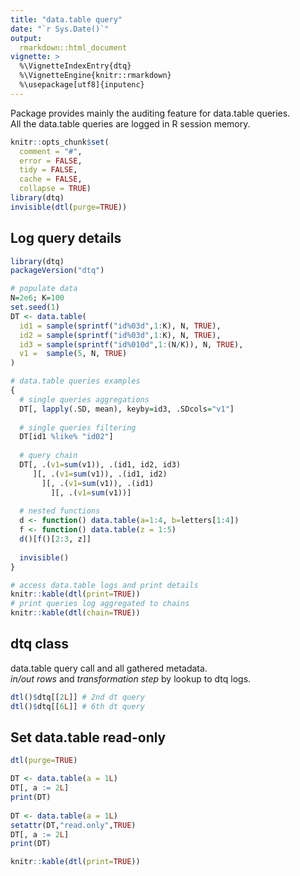 ```yaml
---
title: "data.table query"
date: "`r Sys.Date()`"
output:
  rmarkdown::html_document
vignette: >
  %\VignetteIndexEntry{dtq}
  %\VignetteEngine{knitr::rmarkdown}
  %\usepackage[utf8]{inputenc}
---
```


Package provides mainly the auditing feature for data.table queries.  
All the data.table queries are logged in R session memory.  

```r
knitr::opts_chunk$set(
  comment = "#",
  error = FALSE,
  tidy = FALSE,
  cache = FALSE,
  collapse = TRUE)
library(dtq)
invisible(dtl(purge=TRUE))
```

## Log query details

```r
library(dtq)
packageVersion("dtq")

# populate data
N=2e6; K=100
set.seed(1)
DT <- data.table(
  id1 = sample(sprintf("id%03d",1:K), N, TRUE),
  id2 = sample(sprintf("id%03d",1:K), N, TRUE),
  id3 = sample(sprintf("id%010d",1:(N/K)), N, TRUE),
  v1 =  sample(5, N, TRUE)
)

# data.table queries examples
{
  # single queries aggregations
  DT[, lapply(.SD, mean), keyby=id3, .SDcols="v1"]
  
  # single queries filtering
  DT[id1 %like% "id02"]
  
  # query chain
  DT[, .(v1=sum(v1)), .(id1, id2, id3)
     ][, .(v1=sum(v1)), .(id1, id2)
       ][, .(v1=sum(v1)), .(id1)
         ][, .(v1=sum(v1))]
  
  # nested functions
  d <- function() data.table(a=1:4, b=letters[1:4])
  f <- function() data.table(z = 1:5)
  d()[f()[2:3, z]]
  
  invisible()
}

# access data.table logs and print details
knitr::kable(dtl(print=TRUE))
# print queries log aggregated to chains
knitr::kable(dtl(chain=TRUE))
```

## dtq class

data.table query call and all gathered metadata.  
*in/out rows* and *transformation step* by lookup to dtq logs.  

```r
dtl()$dtq[[2L]] # 2nd dt query
dtl()$dtq[[6L]] # 6th dt query
```

## Set data.table read-only

```r
dtl(purge=TRUE)

DT <- data.table(a = 1L)
DT[, a := 2L]
print(DT)
  
DT <- data.table(a = 1L)
setattr(DT,"read.only",TRUE)
DT[, a := 2L]
print(DT)

knitr::kable(dtl(print=TRUE))
```
